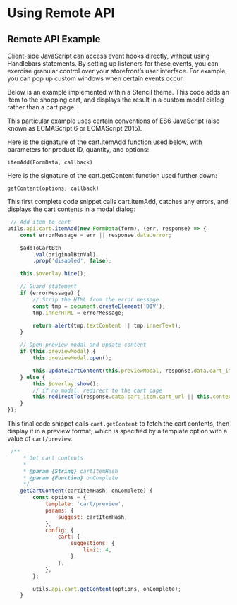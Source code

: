 # Using Remote API



## Remote API Example

Client-side JavaScript can access event hooks directly, without using Handlebars statements. By setting up listeners for these events, you can exercise granular control over your storefront’s user interface. For example, you can pop up custom windows when certain events occur.

Below is an example implemented within a Stencil theme. This code adds an item to the shopping cart, and displays the result in a custom modal dialog rather than a cart page.

This particular example uses certain conventions of ES6 JavaScript (also known as ECMAScript 6 or ECMAScript 2015).

Here is the signature of the cart.itemAdd function used below, with parameters for product ID, quantity, and options:

`itemAdd(FormData, callback)`

Here is the signature of the cart.getContent function used further down:

`getContent(options, callback)`

This first complete code snippet calls cart.itemAdd, catches any errors, and displays the cart contents in a modal dialog:

```js filename="cart.itemAdd" showLineNumbers copy
 // Add item to cart
utils.api.cart.itemAdd(new FormData(form), (err, response) => {
    const errorMessage = err || response.data.error;

    $addToCartBtn
        .val(originalBtnVal)
        .prop('disabled', false);

    this.$overlay.hide();

    // Guard statement
    if (errorMessage) {
        // Strip the HTML from the error message
        const tmp = document.createElement('DIV');
        tmp.innerHTML = errorMessage;

        return alert(tmp.textContent || tmp.innerText);
    }

    // Open preview modal and update content
    if (this.previewModal) {
        this.previewModal.open();

        this.updateCartContent(this.previewModal, response.data.cart_item.hash);
    } else {
        this.$overlay.show();
        // if no modal, redirect to the cart page
        this.redirectTo(response.data.cart_item.cart_url || this.context.urls.cart);
    }
});
```

This final code snippet calls `cart.getContent` to fetch the cart contents, then display it in a preview format, which is specified by a template option with a value of `cart/preview`:

```js filename="cart.getContent" showLineNumbers copy
 /**
     * Get cart contents
     *
     * @param {String} cartItemHash
     * @param {Function} onComplete
     */
    getCartContent(cartItemHash, onComplete) {
        const options = {
            template: 'cart/preview',
            params: {
                suggest: cartItemHash,
            },
            config: {
                cart: {
                    suggestions: {
                        limit: 4,
                    },
                },
            },
        };

        utils.api.cart.getContent(options, onComplete);
    }
```
